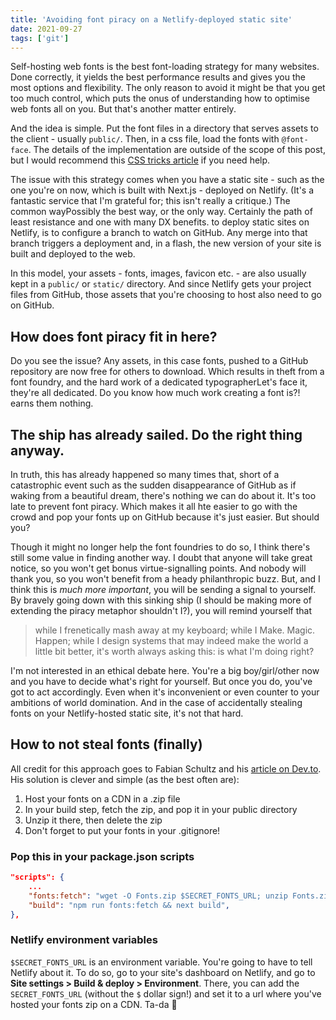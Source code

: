 ```yaml
---
title: 'Avoiding font piracy on a Netlify-deployed static site'
date: 2021-09-27
tags: ['git']
---
```



<Dropcap>Self-hosting</Dropcap> web fonts is the best font-loading strategy for many websites. Done correctly,
it yields the best performance results and gives you the most options and flexibility. The only reason
to avoid it might be that you get too much control, which puts the onus of understanding how to optimise
web fonts all on you. But that's another matter entirely.

And the idea is simple. Put the font files in a directory that serves assets to the
client - usually `public/`. Then, in a css file, load the fonts with `@font-face`. The
details of the implementation are outside of the scope of this post, but I would recommend
this [CSS tricks article](https://css-tricks.com/snippets/css/using-font-face/) if you
need help.

The issue with this strategy comes when you have a static site - such as the one you're on
now, which is built with Next.js - deployed on Netlify. (It's a fantastic service that I'm
grateful for; this isn't really a critique.) The common way<MarginNote id={2}>Possibly the
best way, or the only way. Certainly the path of least resistance and one with many DX
benefits.</MarginNote> to deploy static sites on Netlify, is to configure a branch to
watch on GitHub. Any merge into that branch triggers a deployment and, in a flash, the new
version of your site is built and deployed to the web.

In this model, your assets - fonts, images, favicon etc. - are also usually kept in a
`public/` or `static/` directory. And since Netlify gets your project files from GitHub,
those assets that you're choosing to host also need to go on GitHub.

## How does font piracy fit in here?

Do you see the issue? Any assets, in this case fonts, pushed to a GitHub repository are
now free for others to download. Which results in theft from a font foundry, and the hard
work of a dedicated typographer<MarginNote id={3}>Let's face it, they're all dedicated. Do
you know how much work creating a font is?!</MarginNote> earns them nothing.

## The ship has already sailed. Do the right thing anyway.

In truth, this has already happened so many times that, short of a catastrophic event such
as the sudden disappearance of GitHub as if waking from a beautiful dream, there's nothing
we can do about it. It's too late to prevent font piracy. Which makes it all hte easier to
go with the crowd and pop your fonts up on GitHub because it's just easier. But should
you?

Though it might no longer help the font foundries to do so, I think there's still some
value in finding another way. I doubt that anyone will take great notice, so you won't get
bonus virtue-signalling points. And nobody will thank you, so you won't benefit from a
heady philanthropic buzz. But, and I think this is _much more important_, you will be
sending a signal to yourself. By bravely going down with this sinking ship (I should be
making more of extending the piracy metaphor shouldn't I?), you will remind yourself that

> while I frenetically mash away at my keyboard; while I Make. Magic. Happen; while I
> design systems that may indeed make the world a little bit better, it's worth always
> asking this: is what I'm doing right?

I'm not interested in an ethical debate here. You're a big boy/girl/other now and you have
to decide what's right for yourself. But once you do, you've got to act accordingly. Even
when it's inconvenient or even counter to your ambitions of world domination. And in the
case of accidentally stealing fonts on your Netlify-hosted static site, it's not that
hard.

## How to not steal fonts (finally)

All credit for this approach goes to Fabian Schultz and his
[article on Dev.to](https://dev.to/fabe/avoiding-font-piracy-on-github--netlify-198f). His
solution is clever and simple (as the best often are):

1. Host your fonts on a CDN in a .zip file
2. In your build step, fetch the zip, and pop it in your public directory
3. Unzip it there, then delete the zip
4. Don't forget to put your fonts in your .gitignore!

### Pop this in your package.json scripts

```json
"scripts": {
    ...
    "fonts:fetch": "wget -O Fonts.zip $SECRET_FONTS_URL; unzip Fonts.zip -d ./public; rm Fonts.zip",
    "build": "npm run fonts:fetch && next build",
},
```

### Netlify environment variables

`$SECRET_FONTS_URL` is an environment variable. You're going to have to tell Netlify about
it. To do so, go to your site's dashboard on Netlify, and go to **Site settings > Build &
deploy > Environment**. There, you can add the `SECRET_FONTS_URL` (without the `$` dollar
sign!) and set it to a url where you've hosted your fonts zip on a CDN. Ta-da 🎉
